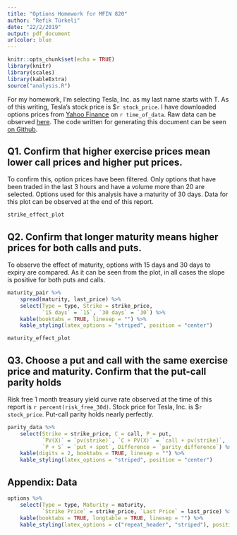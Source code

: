 ```yaml
---
title: "Options Homework for MFIN 820"
author: "Refik Türkeli"
date: "22/2/2019"
output: pdf_document
urlcolor: blue
---
```


```r
knitr::opts_chunk$set(echo = TRUE)
library(knitr)
library(scales)
library(kableExtra)
source("analysis.R")
```

For my homework, I'm selecting Tesla, Inc. as my last name starts with T.
As of this writing, Tesla's stock price is $`r stock_price`. I have downloaded
options prices from [Yahoo Finance](https://finance.yahoo.com/quote/TSLA/options)
on `r time_of_data`. Raw data can be observed 
[here](https://github.com/refik/options-mfin820/blob/master/options-data.R).
The code written for generating this document can be seen 
[on Github](https://github.com/refik/options-mfin820).

## Q1. Confirm that higher exercise prices mean lower call prices and higher put prices.

To confirm this, option prices have been filtered. Only options that have been
traded in the last 3 hours and have a volume more than 20 are selected. 
Options used for this analysis have a maturity of 30 days. Data for this plot can be observed at the end of this report.  
  
  
```r
strike_effect_plot
```

\newpage

## Q2. Confirm that longer maturity means higher prices for both calls and puts.

To observe the effect of maturity, options with 15 days and 30 days to expiry
are compared. As it can be seen from the plot, in all cases the slope is positive 
for both puts and calls.

```r
maturity_pair %>% 
    spread(maturity, last_price) %>% 
    select(Type = type, Strike = strike_price, 
           `15 days` = `15`, `30 days` = `30`) %>% 
    kable(booktabs = TRUE, linesep = "") %>% 
    kable_styling(latex_options = "striped", position = "center")
```

```r
maturity_effect_plot
```

## Q3. Choose a put and call with the same exercise price and maturity. Confirm that the put-call parity holds

Risk free 1 month treasury yield curve rate observed at the time of this report
is `r percent(risk_free_30d)`. Stock price for Tesla, Inc. is $`r stock_price`. Put-call parity holds nearly perfectly.

```r
parity_data %>% 
    select(Strike = strike_price, C = call, P = put, 
           `PV(X)` = `pv(strike)`, `C + PV(X)` = `call + pv(strike)`,
           `P + S` = `put + spot`, Difference = `parity_difference`) %>% 
    kable(digits = 2, booktabs = TRUE, linesep = "") %>% 
    kable_styling(latex_options = "striped", position = "center")
```

\newpage

## Appendix: Data

```r
options %>% 
    select(Type = type, Maturity = maturity,
           `Strike Price` = strike_price, `Last Price` = last_price) %>% 
    kable(booktabs = TRUE, longtable = TRUE, linesep = "") %>% 
    kable_styling(latex_options = c("repeat_header", "striped"), position = "center")
```